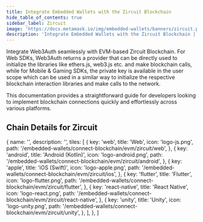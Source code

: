 ```yaml
---
title: Integrate Embedded Wallets with the Zircuit Blockchain
hide_table_of_contents: true
sidebar_label: Zircuit
image: 'https://docs.metamask.io/img/embedded-wallets/banners/zircuit.png'
description: 'Integrate Embedded Wallets with the Zircuit Blockchain | Embedded Wallets'
---
```



<SEO
  title="Integrate Embedded Wallets with the Zircuit Blockchain"
  description="Integrate Embedded Wallets with the Zircuit Blockchain | Embedded Wallets"
  image="https://docs.metamask.io/img/embedded-wallets/banners/zircuit.png"
  slug="/embedded-wallets/connect-blockchain/evm/zircuit"
/>

Integrate Web3Auth seamlessly with EVM-based Zircuit Blockchain. For Web SDKs, Web3Auth returns a provider that can be directly used to initialize the libraries like ethers.js, web3.js etc. and make blockchain calls, while for Mobile & Gaming SDKs, the private key is available in the user scope which can be used in a similar way to initialize the respective blockchain interaction libraries and make calls to the network.

This documentation provides a straightforward guide for developers looking to implement blockchain connections quickly and effortlessly across various platforms.

## Chain Details for Zircuit

<ChainDetailsZircuit />

  {
    name: '',
    description: '',
    tiles: [
      {
        key: 'web',
        title: 'Web',
        icon: 'logo-js.png',
        path: '/embedded-wallets/connect-blockchain/evm/zircuit/web',
      },
      {
        key: 'android',
        title: 'Android (Kotlin)',
        icon: 'logo-android.png',
        path: '/embedded-wallets/connect-blockchain/evm/zircuit/android',
      },
      {
        key: 'apple',
        title: 'iOS (Swift)',
        icon: 'logo-apple.png',
        path: '/embedded-wallets/connect-blockchain/evm/zircuit/ios',
      },
      {
        key: 'flutter',
        title: 'Flutter',
        icon: 'logo-flutter.png',
        path: '/embedded-wallets/connect-blockchain/evm/zircuit/flutter',
      },
      {
        key: 'react-native',
        title: 'React Native',
        icon: 'logo-react.png',
        path: '/embedded-wallets/connect-blockchain/evm/zircuit/react-native',
      },
      {
        key: 'unity',
        title: 'Unity',
        icon: 'logo-unity.png',
        path: '/embedded-wallets/connect-blockchain/evm/zircuit/unity',
      },
    ],
  },
]

<Tiles tileGroups={Zircuit} />
